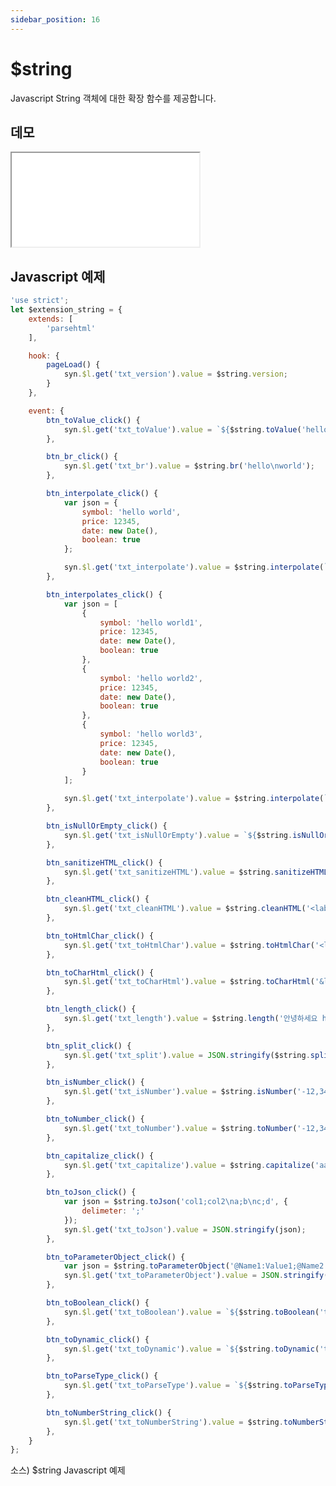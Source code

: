 ```yaml
---
sidebar_position: 16
---
```


# $string

Javascript String 객체에 대한 확장 함수를 제공합니다.

## 데모

<iframe src="/sample/syn/extension_string.html" className="w:100% h:100vh"></iframe>

## Javascript 예제

```javascript
'use strict';
let $extension_string = {
    extends: [
        'parsehtml'
    ],

    hook: {
        pageLoad() {
            syn.$l.get('txt_version').value = $string.version;
        }
    },

    event: {
        btn_toValue_click() {
            syn.$l.get('txt_toValue').value = `${$string.toValue('hello world')}, ${$string.toValue(new Date())}, ${$string.toValue({})}, ${$string.toValue(true)}, ${$string.toValue(null, 'default')}`;
        },

        btn_br_click() {
            syn.$l.get('txt_br').value = $string.br('hello\nworld');
        },

        btn_interpolate_click() {
            var json = {
                symbol: 'hello world',
                price: 12345,
                date: new Date(),
                boolean: true
            };

            syn.$l.get('txt_interpolate').value = $string.interpolate(`<span>#{symbol}</span> <span>#{price}</span> <span>#{date}</span> <span>#{boolean}</span>`, json);
        },

        btn_interpolates_click() {
            var json = [
                {
                    symbol: 'hello world1',
                    price: 12345,
                    date: new Date(),
                    boolean: true
                },
                {
                    symbol: 'hello world2',
                    price: 12345,
                    date: new Date(),
                    boolean: true
                },
                {
                    symbol: 'hello world3',
                    price: 12345,
                    date: new Date(),
                    boolean: true
                }
            ];

            syn.$l.get('txt_interpolate').value = $string.interpolate(`<span>#{symbol}</span> <span>#{price}</span> <span>#{date}</span> <span>#{boolean}</span>`, json);
        },

        btn_isNullOrEmpty_click() {
            syn.$l.get('txt_isNullOrEmpty').value = `${$string.isNullOrEmpty('')}, ${$string.isNullOrEmpty(undefined)}, ${$string.isNullOrEmpty(null)}, ${$string.isNullOrEmpty({})}`;
        },

        btn_sanitizeHTML_click() {
            syn.$l.get('txt_sanitizeHTML').value = $string.sanitizeHTML('<label class="form-label">$string.isNullOrEmpty()</label>');
        },

        btn_cleanHTML_click() {
            syn.$l.get('txt_cleanHTML').value = $string.cleanHTML('<label class="form-label">$string.isNullOrEmpty()</label>');
        },

        btn_toHtmlChar_click() {
            syn.$l.get('txt_toHtmlChar').value = $string.toHtmlChar('<label class="form-label">$string.isNullOrEmpty()</label>');
        },

        btn_toCharHtml_click() {
            syn.$l.get('txt_toCharHtml').value = $string.toCharHtml('&lt;label class="form-label"&gt;$string.isNullOrEmpty()&lt;/label&gt;');
        },

        btn_length_click() {
            syn.$l.get('txt_length').value = $string.length('안녕하세요 hello world');
        },

        btn_split_click() {
            syn.$l.get('txt_split').value = JSON.stringify($string.split('1,2,3,4,5', ','));
        },

        btn_isNumber_click() {
            syn.$l.get('txt_isNumber').value = $string.isNumber('-12,345.123');
        },

        btn_toNumber_click() {
            syn.$l.get('txt_toNumber').value = $string.toNumber('-12,345.123');
        },

        btn_capitalize_click() {
            syn.$l.get('txt_capitalize').value = $string.capitalize('aaa bbb ccc');
        },

        btn_toJson_click() {
            var json = $string.toJson('col1;col2\na;b\nc;d', {
                delimeter: ';'
            });
            syn.$l.get('txt_toJson').value = JSON.stringify(json);
        },

        btn_toParameterObject_click() {
            var json = $string.toParameterObject('@Name1:Value1;@Name2:Value2;@Name3:Value3');
            syn.$l.get('txt_toParameterObject').value = JSON.stringify(json);
        },

        btn_toBoolean_click() {
            syn.$l.get('txt_toBoolean').value = `${$string.toBoolean('true')}, ${$string.toBoolean('True')}, ${$string.toBoolean('TRUE')}, ${$string.toBoolean('Y')}, ${$string.toBoolean('1')}, ${$string.toBoolean(true)}`;
        },

        btn_toDynamic_click() {
            syn.$l.get('txt_toDynamic').value = `${$string.toDynamic('true')}, ${$string.toDynamic('')}, ${$string.toDynamic('', true)}, ${$string.toDynamic('12345')}, ${$string.toDynamic('2023-12-11T04:45:56.558Z')}`;
        },

        btn_toParseType_click() {
            syn.$l.get('txt_toParseType').value = `${$string.toParseType('true', 'bool')}, ${$string.toParseType('')}, ${$string.toParseType('12345', 'number')}, ${$string.toParseType('2023-12-11T04:45:56.558Z', 'date')}`;
        },

        btn_toNumberString_click() {
            syn.$l.get('txt_toNumberString').value = $string.toNumberString('f-1,234.12');
        },
    }
};
```
소스) $string Javascript 예제